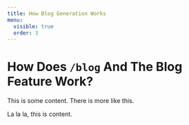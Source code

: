 ```yaml
---
title: How Blog Generation Works
menu:
  visible: true
  order: 3
---
```


# How Does `/blog` And The Blog Feature Work?

This is some content. There is more like this.

La la la, this is content.

